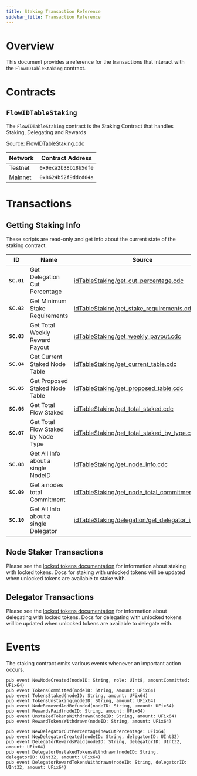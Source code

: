 ```yaml
---
title: Staking Transaction Reference
sidebar_title: Transaction Reference
---
```


# Overview

This document provides a reference for the transactions that interact with the `FlowIDTableStaking` contract.

# Contracts

## `FlowIDTableStaking`

The `FlowIDTableStaking` contract is the Staking Contract that handles Staking, Delegating and Rewards

Source: [FlowIDTableStaking.cdc](https://github.com/onflow/flow-core-contracts/blob/master/contracts/FlowIDTableStaking.cdc)

| Network | Contract Address     |
|---------|----------------------|
| Testnet | `0x9eca2b38b18b5dfe` |
| Mainnet | `0x8624b52f9ddcd04a` |


# Transactions

## Getting Staking Info

These scripts are read-only and get info about the current state of the staking contract.

| ID        | Name                                   | Source |
|-----------|----------------------------------------|--------|
|**`SC.01`**| Get Delegation Cut Percentage          | [idTableStaking/get_cut_percentage.cdc](https://github.com/onflow/flow-core-contracts/blob/master/transactions/idTableStaking/get_cut_percentage.cdc) |
|**`SC.02`**| Get Minimum Stake Requirements         | [idTableStaking/get_stake_requirements.cdc](https://github.com/onflow/flow-core-contracts/blob/master/transactions/idTableStaking/get_stake_requirements.cdc) |
|**`SC.03`**| Get Total Weekly Reward Payout         | [idTableStaking/get_weekly_payout.cdc](https://github.com/onflow/flow-core-contracts/blob/master/transactions/idTableStaking/get_weekly_payout.cdc) |
|**`SC.04`**| Get Current Staked Node Table          | [idTableStaking/get_current_table.cdc](https://github.com/onflow/flow-core-contracts/blob/master/transactions/idTableStaking/get_current_table.cdc) |
|**`SC.05`**| Get Proposed Staked Node Table         | [idTableStaking/get_proposed_table.cdc](https://github.com/onflow/flow-core-contracts/blob/master/transactions/idTableStaking/get_proposed_table.cdc) |
|**`SC.06`**| Get Total Flow Staked                  | [idTableStaking/get_total_staked.cdc](https://github.com/onflow/flow-core-contracts/blob/master/transactions/idTableStaking/get_total_staked.cdc) |
|**`SC.07`**| Get Total Flow Staked by Node Type     | [idTableStaking/get_total_staked_by_type.cdc](https://github.com/onflow/flow-core-contracts/blob/master/transactions/idTableStaking/get_total_staked_by_type.cdc) | 
|**`SC.08`**| Get All Info about a single NodeID     | [idTableStaking/get_node_info.cdc](https://github.com/onflow/flow-core-contracts/blob/master/transactions/idTableStaking/get_node_info.cdc) |
|**`SC.09`**| Get a nodes total Commitment           | [idTableStaking/get_node_total_commitment.cdc](https://github.com/onflow/flow-core-contracts/blob/master/transactions/idTableStaking/get_node_total_commitment.cdc) |
|**`SC.10`**| Get All Info about a single Delegator  | [idTableStaking/delegation/get_delegator_info.cdc](https://github.com/onflow/flow-core-contracts/blob/master/transactions/idTableStaking/delegation/get_delegator_info.cdc) |


## Node Staker Transactions

Please see the [locked tokens documentation](../locked/transactions) for information about staking with locked tokens.
Docs for staking with unlocked tokens will be updated when unlocked tokens are available to stake with.

## Delegator Transactions

Please see the [locked tokens documentation](../locked/transactions) for information about delegating with locked tokens.
Docs for delegating with unlocked tokens will be updated when unlocked tokens are available to delegate with.

# Events

The staking contract emits various events whenever an important action occurs.

```cadence
pub event NewNodeCreated(nodeID: String, role: UInt8, amountCommitted: UFix64)
pub event TokensCommitted(nodeID: String, amount: UFix64)
pub event TokensStaked(nodeID: String, amount: UFix64)
pub event TokensUnstaking(nodeID: String, amount: UFix64)
pub event NodeRemovedAndRefunded(nodeID: String, amount: UFix64)
pub event RewardsPaid(nodeID: String, amount: UFix64)
pub event UnstakedTokensWithdrawn(nodeID: String, amount: UFix64)
pub event RewardTokensWithdrawn(nodeID: String, amount: UFix64)

pub event NewDelegatorCutPercentage(newCutPercentage: UFix64)
pub event NewDelegatorCreated(nodeID: String, delegatorID: UInt32)
pub event DelegatorRewardsPaid(nodeID: String, delegatorID: UInt32, amount: UFix64)
pub event DelegatorUnstakedTokensWithdrawn(nodeID: String, delegatorID: UInt32, amount: UFix64)
pub event DelegatorRewardTokensWithdrawn(nodeID: String, delegatorID: UInt32, amount: UFix64)
```
